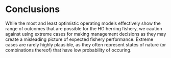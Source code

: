 # Conclusions

While the most and least optimistic operating models effectively show 
the range of outcomes that are possible for the HG herring fishery, 
we caution against using extreme cases for making management decisions 
as they may create a misleading picture of expected fishery 
performance. Extreme cases are rarely highly plausible, as they often 
represent states of nature (or combinations thereof) that have low 
probability of occuring. 


